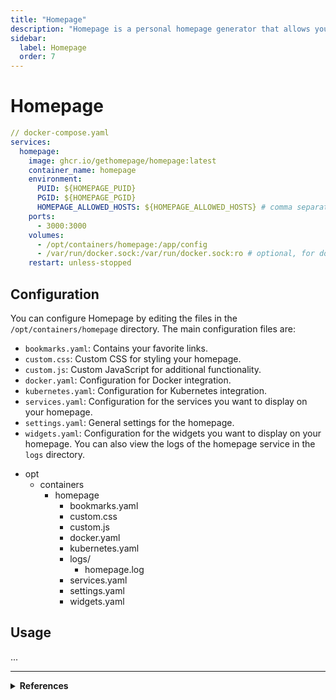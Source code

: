 ```yaml
---
title: "Homepage"
description: "Homepage is a personal homepage generator that allows you to create a simple homepage with links to your favorite services."
sidebar:
  label: Homepage
  order: 7
---
```



# Homepage

```yaml
// docker-compose.yaml
services:
  homepage:
    image: ghcr.io/gethomepage/homepage:latest
    container_name: homepage
    environment:
      PUID: ${HOMEPAGE_PUID}
      PGID: ${HOMEPAGE_PGID}
      HOMEPAGE_ALLOWED_HOSTS: ${HOMEPAGE_ALLOWED_HOSTS} # comma separated list of allowed hosts
    ports:
      - 3000:3000
    volumes:
      - /opt/containers/homepage:/app/config
      - /var/run/docker.sock:/var/run/docker.sock:ro # optional, for docker integrations
    restart: unless-stopped
```

## Configuration

You can configure Homepage by editing the files in the `/opt/containers/homepage` directory. The main configuration files are:

- `bookmarks.yaml`: Contains your favorite links.
- `custom.css`: Custom CSS for styling your homepage.
- `custom.js`: Custom JavaScript for additional functionality.
- `docker.yaml`: Configuration for Docker integration.
- `kubernetes.yaml`: Configuration for Kubernetes integration.
- `services.yaml`: Configuration for the services you want to display on your homepage.
- `settings.yaml`: General settings for the homepage.
- `widgets.yaml`: Configuration for the widgets you want to display on your homepage.
  You can also view the logs of the homepage service in the `logs` directory.

<FileTree>

- opt
  - containers
    - homepage
      - bookmarks.yaml
      - custom.css
      - custom.js
      - docker.yaml
      - kubernetes.yaml
      - logs/
        - homepage.log
      - services.yaml
      - settings.yaml
      - widgets.yaml

</FileTree>

## Usage

...

---

<details>
  <summary>
    <strong>References</strong>
  </summary>

  <ul>
    <li><a href="https://gethomepage.dev/" target="_blank" rel="noopener noreferrer">Homepage</a></li>
  </ul>
</details>
